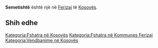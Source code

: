 {{Fshat në 
 | Emri                = Semetishtë
 | EmriAlt                = 
 | NAME_SHORT_FORM=      
 | NAME_GENERIC=      
 | NAME_SORT_NAME_RO=      SEMETISHTE
 | FULL_NAME_RO = Semetishtë
 | FULL_NAME_ND_RO=Semetishte
 | SORT_NAME_RG=SEMETISHTE
 | FULL_NAME_RG=Semetishtë
 | FULL_NAME_ND_RG=Semetishte
 | SRP_NAME_SHORT_FORM=      
 | SRP_NAME_GENERIC=      
 | SRP_NAME_SORT_NAME_RO=      
 | SRP_FULL_NAME_RO = 
 | SRP_FULL_NAME_ND_RO=
 | SRP_SORT_NAME_RG=
 | SRP_FULL_NAME_RG=
 | SRP_FULL_NAME_ND_RG=
 | Emri (Rasa dhanore) = 
 | Figura              = 
 | Shteti              = Kosovo
 | Komuna              = Ferizaj
 | Kodi postar         = 
 | Sipërfaqja          = 

 | Popullsia           = 

 | Regj. i popullsisë  = 
 | Dend. e popullsisë  = 
 | Faqja zyrtare       = 
 <!--- Koordinatat ----> 
 | Gjerësia            = 42.391944
 | Gjatësia            = 20.804444
 | Lartësia            = 
}}
'''Semetishtë''' është një [[]] në [[Ferizaj]] të [[Kosovës]].

<!-- == Gjeografia == -->
<!-- == Historia == -->
<!-- == Demografia == -->
== Shih edhe ==
{{Komuna Ferizaj}}
{{Kosovo-Administrata-Cung}}

[[Kategoria:Fshatra në Kosovës]]
[[Kategoria:Fshatra në Kommunes Ferizaj]]
[[Kategoria:Vendbanime në Kosovës]]